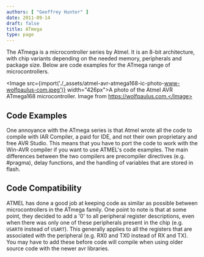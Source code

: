 ```yaml
---
authors: [ "Geoffrey Hunter" ]
date: 2011-09-14
draft: false
title: ATmega
type: page
---
```



The ATmega is a microcontroller series by Atmel. It is an 8-bit architecture, with chip variants depending on the needed memory, peripherals and package size. Below are code examples for the ATmega range of microcontrollers.

<Image src={import('./_assets/atmel-avr-atmega168-ic-photo-www-wolfpaulus-com.jpeg')} width="426px">A photo of the Atmel AVR ATmega168 microcontroller. Image from https://wolfpaulus.com.</Image>

## Code Examples

One annoyance with the ATmega series is that Atmel wrote all the code to compile with IAR Compiler, a paid for IDE, and not their own proprietary and free AVR Studio. This means that you have to port the code to work with the Win-AVR compiler if you want to use ATMEL's code examples. The main differences between the two compilers are precompiler directives (e.g. #pragma), delay functions, and the handling of variables that are stored in flash.

## Code Compatibility

ATMEL has done a good job at keeping code as similar as possible between microcontrollers in the ATmega family. One point to note is that at some point, they decided to add a '0' to all peripheral register descriptions, even when there was only one of these peripherals present in the chip (e.g. `USART0` instead of `USART`). This generally applies to all the registers that are associated with the peripheral (e.g. RX0 and TX0 instead of RX and TX). You may have to add these before code will compile when using older source code with the newer avr libraries.
